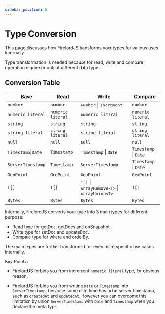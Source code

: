 ```yaml
---
sidebar_position: 5
---
```


# Type Conversion

This page discusses how FirelordJS transforms your types for various uses internally.

Type transformation is needed because for read, write and compare operation require or output different data type.

## Conversion Table

| Base                | Read              | Write                                        | Compare               |
| ------------------- | ----------------- | -------------------------------------------- | --------------------- |
| `number`            | `number`          | `number` \| `Increment`                      | `number`              |
| `numeric literal`   | `numeric literal` | `numeric literal`                            | `numeric literal`     |
| `string`            | `string`          | `string`                                     | `string`              |
| `string literal`    | `string literal`  | `string literal`                             | `string literal`      |
| `null`              | `null`            | `null`                                       | `null`                |
| `Timestamp`\|`Date` | `Timestamp`       | `Timestamp` \| `Date`                        | `Timestamp` \| `Date` |
| `ServerTimestamp`   | `Timestamp`       | `ServerTimestamp`                            | `Timestamp` \| `Date` |
| `GeoPoint`          | `GeoPoint`        | `GeoPoint`                                   | `GeoPoint`            |
| `T[]`               | `T[]`             | `T[]` \| `ArrayRemove<T>` \| `ArrayUnion<T>` | `T[]`                 |
| `Bytes`             | `Bytes`           | `Bytes`                                      | `Bytes`               |

Internally, FirelordJS converts your type into 3 main types for different purpose:

- Read type for getDoc, getDocs and onSnapshot.
- Write type for setDoc and updateDoc.
- Compare type for where and orderBy.

The main types are further transformed for even more specific use cases internally.

Key Points:

- FirelordJS forbids you from increment `numeric literal` type, for obvious reason.

- FirelordJS forbids you from writing `Date` or `Timestamp` into `ServerTimestamp`, because some date time has to be server timestamp, such as `createdAt` and `updatedAt`. However you can overcome this limitation by union `ServerTimestamp` with `Date` and `Timestamp` when you declare the meta type.

